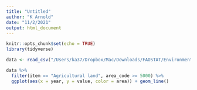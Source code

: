```yaml
---
title: "Untitled"
author: "K Arnold"
date: "11/2/2021"
output: html_document
---
```


```r
knitr::opts_chunk$set(echo = TRUE)
library(tidyverse)
```

```r
data <- read_csv("/Users/ka37/Dropbox/Mac/Downloads/FAOSTAT/Environment_LandUse_E_All_Data_(Normalized)/Environment_LandUse_E_All_Data_(Normalized).csv") %>% janitor::clean_names()
```

```r
data %>% 
  filter(item == "Agricultural land", area_code >= 5000) %>% 
  ggplot(aes(x = year, y = value, color = area)) + geom_line()
```


